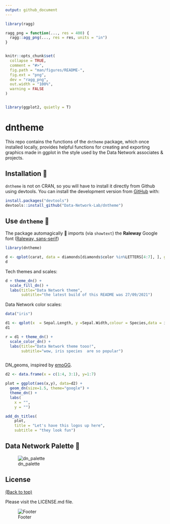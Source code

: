 ```yaml
---
output: github_document
---
```


<!-- README.md is generated from README.Rmd. Please edit that file -->

```r
library(ragg)

ragg_png = function(..., res = 400) {
  ragg::agg_png(..., res = res, units = "in")
}


knitr::opts_chunk$set(
  collapse = TRUE,
  comment = "#>",
  fig.path = "man/figures/README-",
  fig.ext = "png",
  dev = "ragg_png",
  out.width = "100%",
  warning = FALSE
)


library(ggplot2, quietly = T)
```

# dntheme

<!-- badges: start -->
<!-- badges: end -->

This repo contains the functions of the `dntheme` package, which once installed locally, provides helpful functions for creating and exporting graphics made in ggplot in the style used by the Data Network associates & projects.


## Installation 🔨 

`dntheme` is not on CRAN, so you will have to install it directly from Github using devtools.
You can install the development version from [GitHub](https://github.com/) with:

``` r
install.packages("devtools")
devtools::install_github("Data-Network-Lab/dntheme")
```


## Use `dntheme` 💊

The package automagically 🧙 imports (via `showtext`) the **Raleway** Google font ([Raleway, sans-serif](https://fonts.google.com/specimen/Raleway))

```r

library(dntheme)

d <- qplot(carat, data = diamonds[diamonds$color %in%LETTERS[4:7], ], geom = "histogram", bins=30, fill = color)
d

```


Tech themes and scales:
  
```r

d + theme_dn() + 
  scale_fill_dn() + 
  labs(title="Data Network theme", 
       subtitle="the latest build of this README was 27/09/2021")

```

Data Network color scales:
  
```r

data("iris")

d1 <- qplot(x  = Sepal.Length, y =Sepal.Width,colour = Species,data = iris,geom = "point")
d1

```

```r

r = d1 + theme_dn() + 
  scale_color_dn() + 
  labs(title="Data Network theme tooo!", 
       subtitle="wow, iris species  are so popular")



```



DN_geoms, inspired by [emoGG](https://github.com/dill/emoGG).


```r
d2 <- data.frame(x = c(1:4, 3:1), y=1:7)
```


```r
plot = ggplot(aes(x,y), data=d2) + 
  geom_dn(size=1.5, theme="google") + 
  theme_dn() +
  labs(
    x = "",
    y = "")

add_dn_titles(
    plot,
    title = "Let's have this logos up here",
    subtitle = "they look fun")

```


<!-- ```{r, eval=FALSE} -->
<!-- ggplot(aes(x,y), data=d2) +  -->
<!--   geom_tech(size=0.15, theme="etsy") +  -->
<!--   theme_tech("etsy")+ -->
<!--   ggtitle("Etsy geom") -->
<!-- ``` -->



## Data Network Palette 🌈 


![dn_palette](man/figures/palette.png)


## License

[(Back to top)](#table-of-contents)

Please visit the LICENSE.md file.

<!-- Add the footer here -->

![Footer](man/figures/footer.png)


